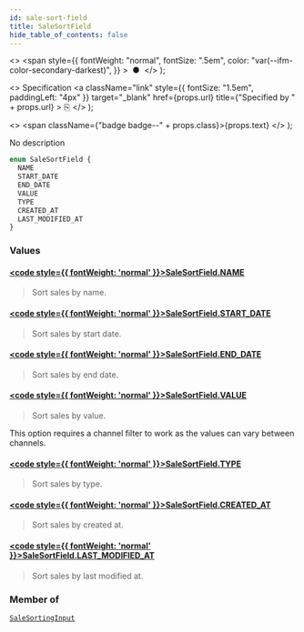 ```yaml
---
id: sale-sort-field
title: SaleSortField
hide_table_of_contents: false
---
```


  <>
    <span
      style={{
        fontWeight: "normal",
        fontSize: ".5em",
        color: "var(--ifm-color-secondary-darkest)",
      }}
    >
      &nbsp;●&nbsp;
    </span>
  </>
);

  <>
    Specification
    <a
      className="link"
      style={{ fontSize: "1.5em", paddingLeft: "4px" }}
      target="\_blank"
      href={props.url}
      title={"Specified by " + props.url}
    >
      ⎘
    </a>
  </>
);

  <>
    <span className={"badge badge--" + props.class}>{props.text}</span>
  </>
);

No description

```graphql
enum SaleSortField {
  NAME
  START_DATE
  END_DATE
  VALUE
  TYPE
  CREATED_AT
  LAST_MODIFIED_AT
}
```

### Values

#### [<code style={{ fontWeight: 'normal' }}>SaleSortField.<b>NAME</b></code>](#)

> Sort sales by name.

#### [<code style={{ fontWeight: 'normal' }}>SaleSortField.<b>START_DATE</b></code>](#)

> Sort sales by start date.

#### [<code style={{ fontWeight: 'normal' }}>SaleSortField.<b>END_DATE</b></code>](#)

> Sort sales by end date.

#### [<code style={{ fontWeight: 'normal' }}>SaleSortField.<b>VALUE</b></code>](#)

> Sort sales by value.

This option requires a channel filter to work as the values can vary between channels.

>

#### [<code style={{ fontWeight: 'normal' }}>SaleSortField.<b>TYPE</b></code>](#)

> Sort sales by type.

#### [<code style={{ fontWeight: 'normal' }}>SaleSortField.<b>CREATED_AT</b></code>](#)

> Sort sales by created at.

#### [<code style={{ fontWeight: 'normal' }}>SaleSortField.<b>LAST_MODIFIED_AT</b></code>](#)

> Sort sales by last modified at.

### Member of

[`SaleSortingInput`](../../api-reference/discounts/inputs/sale-sorting-input) <Badge class="secondary" text="input"/>
